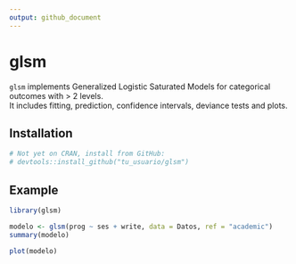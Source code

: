 ```yaml
---
output: github_document
---
```


# glsm

`glsm` implements Generalized Logistic Saturated Models for categorical outcomes with > 2 levels.  
It includes fitting, prediction, confidence intervals, deviance tests and plots.

## Installation

```r
# Not yet on CRAN, install from GitHub:
# devtools::install_github("tu_usuario/glsm")
```

## Example

```r
library(glsm)

modelo <- glsm(prog ~ ses + write, data = Datos, ref = "academic")
summary(modelo)

plot(modelo)
```
